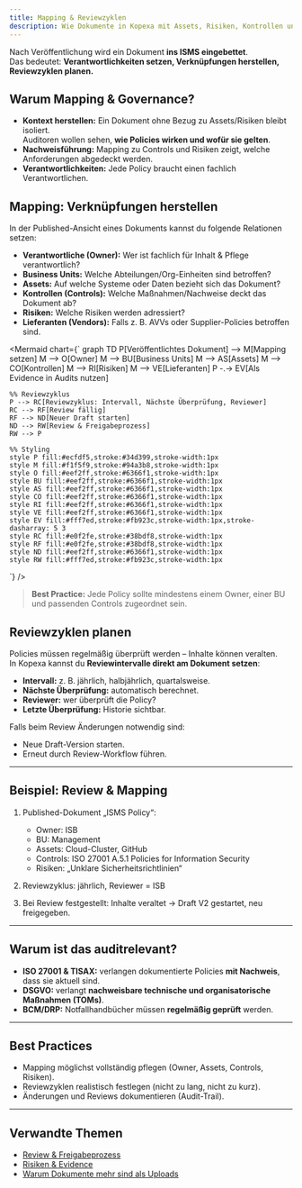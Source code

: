 ```yaml
---
title: Mapping & Reviewzyklen
description: Wie Dokumente in Kopexa mit Assets, Risiken, Kontrollen und Lieferanten verknüpft werden und regelmäßige Reviews geplant werden
---
```


Nach Veröffentlichung wird ein Dokument **ins ISMS eingebettet**.  
Das bedeutet: **Verantwortlichkeiten setzen, Verknüpfungen herstellen, Reviewzyklen planen.**

## Warum Mapping & Governance?

- **Kontext herstellen:** Ein Dokument ohne Bezug zu Assets/Risiken bleibt isoliert.  
  Auditoren wollen sehen, **wie Policies wirken und wofür sie gelten**.
- **Nachweisführung:** Mapping zu Controls und Risiken zeigt, welche Anforderungen abgedeckt werden.
- **Verantwortlichkeiten:** Jede Policy braucht einen fachlich Verantwortlichen.

## Mapping: Verknüpfungen herstellen

In der Published-Ansicht eines Dokuments kannst du folgende Relationen setzen:

- **Verantwortliche (Owner):** Wer ist fachlich für Inhalt & Pflege verantwortlich?
- **Business Units:** Welche Abteilungen/Org-Einheiten sind betroffen?
- **Assets:** Auf welche Systeme oder Daten bezieht sich das Dokument?
- **Kontrollen (Controls):** Welche Maßnahmen/Nachweise deckt das Dokument ab?
- **Risiken:** Welche Risiken werden adressiert?
- **Lieferanten (Vendors):** Falls z. B. AVVs oder Supplier-Policies betroffen sind.

<Mermaid
  chart={`
graph TD
    P[Veröffentlichtes Dokument] --> M[Mapping setzen]
    M --> O[Owner]
    M --> BU[Business Units]
    M --> AS[Assets]
    M --> CO[Kontrollen]
    M --> RI[Risiken]
    M --> VE[Lieferanten]
    P -.-> EV[Als Evidence in Audits nutzen]

    %% Reviewzyklus
    P --> RC[Reviewzyklus: Intervall, Nächste Überprüfung, Reviewer]
    RC --> RF[Review fällig]
    RF --> ND[Neuer Draft starten]
    ND --> RW[Review & Freigabeprozess]
    RW --> P

    %% Styling
    style P fill:#ecfdf5,stroke:#34d399,stroke-width:1px
    style M fill:#f1f5f9,stroke:#94a3b8,stroke-width:1px
    style O fill:#eef2ff,stroke:#6366f1,stroke-width:1px
    style BU fill:#eef2ff,stroke:#6366f1,stroke-width:1px
    style AS fill:#eef2ff,stroke:#6366f1,stroke-width:1px
    style CO fill:#eef2ff,stroke:#6366f1,stroke-width:1px
    style RI fill:#eef2ff,stroke:#6366f1,stroke-width:1px
    style VE fill:#eef2ff,stroke:#6366f1,stroke-width:1px
    style EV fill:#fff7ed,stroke:#fb923c,stroke-width:1px,stroke-dasharray: 5 3
    style RC fill:#e0f2fe,stroke:#38bdf8,stroke-width:1px
    style RF fill:#e0f2fe,stroke:#38bdf8,stroke-width:1px
    style ND fill:#eef2ff,stroke:#6366f1,stroke-width:1px
    style RW fill:#fff7ed,stroke:#fb923c,stroke-width:1px
`}
/>


> **Best Practice:** Jede Policy sollte mindestens einem Owner, einer BU und passenden Controls zugeordnet sein.

## Reviewzyklen planen

Policies müssen regelmäßig überprüft werden – Inhalte können veralten.  
In Kopexa kannst du **Reviewintervalle direkt am Dokument setzen**:

- **Intervall:** z. B. jährlich, halbjährlich, quartalsweise.
- **Nächste Überprüfung:** automatisch berechnet.
- **Reviewer:** wer überprüft die Policy?
- **Letzte Überprüfung:** Historie sichtbar.

Falls beim Review Änderungen notwendig sind:  
- Neue Draft-Version starten.  
- Erneut durch Review-Workflow führen.


---

## Beispiel: Review & Mapping

1. Published-Dokument „ISMS Policy“:
   - Owner: ISB
   - BU: Management
   - Assets: Cloud-Cluster, GitHub
   - Controls: ISO 27001 A.5.1 Policies for Information Security
   - Risiken: „Unklare Sicherheitsrichtlinien“

2. Reviewzyklus: jährlich, Reviewer = ISB  
3. Bei Review festgestellt: Inhalte veraltet → Draft V2 gestartet, neu freigegeben.

---

## Warum ist das auditrelevant?

- **ISO 27001 & TISAX:** verlangen dokumentierte Policies **mit Nachweis**, dass sie aktuell sind.
- **DSGVO:** verlangt **nachweisbare technische und organisatorische Maßnahmen (TOMs)**.
- **BCM/DRP:** Notfallhandbücher müssen **regelmäßig geprüft** werden.

---

## Best Practices

- Mapping möglichst vollständig pflegen (Owner, Assets, Controls, Risiken).
- Reviewzyklen realistisch festlegen (nicht zu lang, nicht zu kurz).
- Änderungen und Reviews dokumentieren (Audit-Trail).

---

## Verwandte Themen

- [Review & Freigabeprozess](./review.mdx)
- [Risiken & Evidence](../risks/index.mdx)
- [Warum Dokumente mehr sind als Uploads](./index.mdx)
